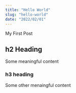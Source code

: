 ```yaml
---
title: "Hello World"
slug: "hello-world"
date: "2022/02/01" 
---
```


My First Post

## h2 Heading

Some meaningful content

### h3 heading 

Some other menaingful content